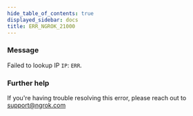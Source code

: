 ```yaml
---
hide_table_of_contents: true
displayed_sidebar: docs
title: ERR_NGROK_21000
---
```


### Message

Failed to lookup IP `IP`: `ERR`.

### Further help

If you're having trouble resolving this error, please reach out to [support@ngrok.com](mailto:support@ngrok.com?subject=Help%20with%20ERR_NGROK_21000)
